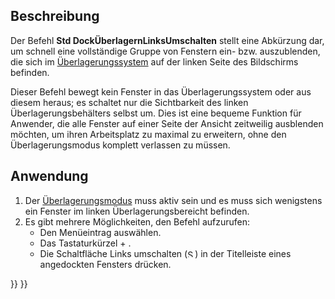 <languages/>

{{Docnav/de
|[[Std_DockOverlayMouseTransparent/de|DockÜberlagernMaustransparent]]
|[[Std_DockOverlayToggleRight/de|DockÜberlagernRechtsUmschalten]]
|[[Std_View_Menu/de|Std Menü Ansicht]]
|IconL=
|IconR=Std_DockOverlayToggleRight.svg
|IconC=Freecad.svg
}}

{{GuiCommand/de
|Name=Std DockOverlayToggleLeft
|Name/de=Std DockÜberlagernLinksUmschalten
|MenuLocation=Ansicht → Überlagerung angedockter Fenster → Links umschalten
|Workbenches=Alle
|Shortcut={{KEY|Ctrl}}+{{KEY|Left}}
|Version=1.0
|SeeAlso=[[Std_DockOverlayToggleRight/de|DockÜberlagernRechtsUmschalten]], [[Std_DockOverlayToggleTop/de|DockÜberlagernObenUmschalten]], [[Std_DockOverlayToggleBottom/de|DockÜberlagernUntenUmschalten]], [[Std_DockOverlayAll/de|DockÜberlagernAlle]]
}}

<span id="Description"></span>
==Beschreibung==

Der Befehl '''Std DockÜberlagernLinksUmschalten''' stellt eine Abkürzung dar, um schnell eine vollständige Gruppe von Fenstern ein- bzw. auszublenden, die sich im [[Std_DockOverlayAll/de|Überlagerungssystem]] auf der linken Seite des Bildschirms befinden.

Dieser Befehl bewegt kein Fenster in das Überlagerungssystem oder aus diesem heraus; es schaltet nur die Sichtbarkeit des linken Überlagerungsbehälters selbst um. Dies ist eine bequeme Funktion für Anwender, die alle Fenster auf einer Seite der Ansicht zeitweilig ausblenden möchten, um ihren Arbeitsplatz zu maximal zu erweitern, ohne den Überlagerungsmodus komplett verlassen zu müssen.

<span id="Usage"></span>
==Anwendung==

# Der [[Std_DockOverlayAll/de|Überlagerungsmodus]] muss aktiv sein und es muss sich wenigstens ein Fenster im linken Überlagerungsbereicht befinden.
# Es gibt mehrere Möglichkeiten, den Befehl aufzurufen:
#* Den Menüeintrag {{MenuCommand|Ansicht → Dock panel overlay → Links umschalten}} auswählen.
#* Das Tastaturkürzel {{KEY|Ctrl}} + {{KEY|Left}}.
#* Die Schaltfläche Links umschalten ([[File:Std DockOverlayToggleLeft.svg|12x12px]]) in der Titelleiste eines angedockten Fensters drücken.


{{Docnav/de
|[[Std_DockOverlayMouseTransparent/de|DockÜberlagernMaustransparent]]
|[[Std_DockOverlayToggleRight/de|DockÜberlagernRechtsUmschalten]]
|[[Std_View_Menu/de|Std Menü Ansicht]]
|IconL=
|IconR=Std_DockOverlayToggleRight.svg
|IconC=Freecad.svg
}}

{{Std_Base_navi{{#translation:}}}}
{{Userdocnavi{{#translation:}}}}
